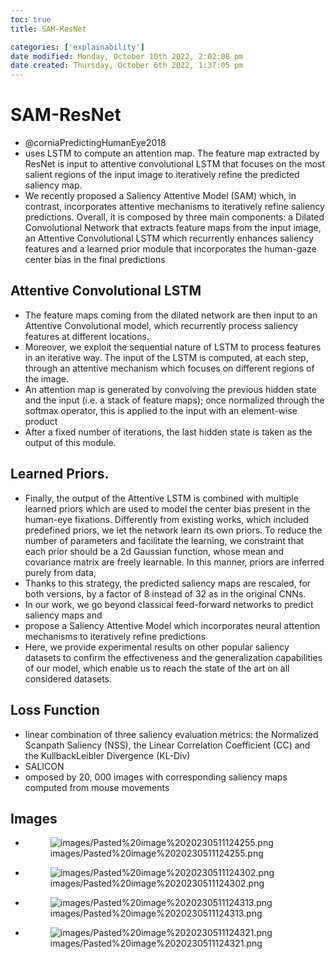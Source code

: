 ```yaml
---
toc: true
title: SAM-ResNet

categories: ['explainability']
date modified: Monday, October 10th 2022, 2:02:08 pm
date created: Thursday, October 6th 2022, 1:37:05 pm
---
```


# SAM-ResNet
- @corniaPredictingHumanEye2018
- uses LSTM to compute an attention map. The feature map extracted by ResNet is input to attentive convolutional LSTM that focuses on the most salient regions of the input image to iteratively refine the predicted saliency map.
- We recently proposed a Saliency Attentive Model (SAM) which, in contrast, incorporates attentive mechanisms to iteratively refine saliency predictions. Overall, it is composed by three main components: a Dilated Convolutional Network that extracts feature maps from the input image, an Attentive Convolutional LSTM which recurrently enhances saliency features and a learned prior module that incorporates the human-gaze center bias in the final predictions

## Attentive Convolutional LSTM
- The feature maps coming from the dilated network are then input to an Attentive Convolutional model, which recurrently process saliency features at different locations.
- Moreover, we exploit the sequential nature of LSTM to process features in an iterative way. The input of the LSTM is computed, at each step, through an attentive mechanism which focuses on different regions of the image.
- An attention map is generated by convolving the previous hidden state and the input (i.e. a stack of feature maps); once normalized through the softmax operator, this is applied to the input with an element-wise product
- After a fixed number of iterations, the last hidden state is taken as the output of this module.

## Learned Priors.
- Finally, the output of the Attentive LSTM is combined with multiple learned priors which are used to model the center bias present in the human-eye fixations. Differently from existing works, which included predefined priors, we let the network learn its own priors. To reduce the number of parameters and facilitate the learning, we constraint that each prior should be a 2d Gaussian function, whose mean and covariance matrix are freely learnable. In this manner, priors are inferred purely from data,
- Thanks to this strategy, the predicted saliency maps are rescaled, for both versions, by a factor of 8 instead of 32 as in the original CNNs.
- In our work, we go beyond classical feed-forward networks to predict saliency maps and
- propose a Saliency Attentive Model which incorporates neural attention mechanisms to iteratively refine predictions
- Here, we provide experimental results on other popular saliency datasets to confirm the effectiveness and the generalization capabilities of our model, which enable us to reach the state of the art on all considered datasets.

## Loss Function
- linear combination of three saliency evaluation metrics: the Normalized Scanpath Saliency (NSS), the Linear Correlation Coefficient (CC) and the KullbackLeibler Divergence (KL-Div)
- SALICON
- omposed by 20, 000 images with corresponding saliency maps computed from mouse movements

## Images
- ![images/Pasted%20image%2020230511124255.png](images/Pasted%20image%2020230511124255.png)
- ![images/Pasted%20image%2020230511124302.png](images/Pasted%20image%2020230511124302.png)
- ![images/Pasted%20image%2020230511124313.png](images/Pasted%20image%2020230511124313.png)
- ![images/Pasted%20image%2020230511124321.png](images/Pasted%20image%2020230511124321.png)



